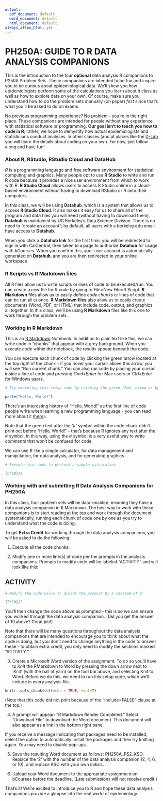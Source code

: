 ---
output:
  pdf_document: default
  word_document: default
  html_document: default
always_allow_html: yes 
---

# PH250A: GUIDE TO R DATA ANALYSIS COMPANIONS 

This is the introduction to the four **optional** data analysis R companions to P250A Problem Sets. These companions are intended to be fun and inspire you to be curious about epidemiological data. We'll show you how epidemiologists perform some of the calculations you learn about it class as well as how to explore data on your own. Of course, make sure you understand how to do the problem sets manually (on paper) _first_ since that's what you'll be asked to do on exams. 

No previous programming experience? No problem - you're in the right place. These companions are intended for people without any experience with statistical software or programming. **Our goal isn't to teach you how to code in R**; rather, we hope to demystify how actual epidemiologists and statisticians conduct analyses. In other classes (and at places like the [D-Lab](http://dlab.berkeley.edu/) you will learn the details about coding on your own. For now, just follow along and have fun!

### About R, RStudio, RStudio Cloud and DataHub 
*R* is a programming language and free software environment for statistical computing and graphics. Many people opt to use **R Studio** to write and run R code because it provides a nice user environment from which to work with R. **R Studio Cloud** allows users to access R Studio online in a cloud-based environment without having to download RStudio or R onto their computers. 

In this class, we will be using **Datahub**, which is a system that allows us to access **R Studio Cloud**. It also makes it easy for us to share all of the program and data files you will need (without having to download them). **Datahub** is maintained by UC Berkeley’s Data Science Division. There is no need to “create an account”; by default, all users with a berkeley.edu email have access to **Datahub**. 

When you click a **Datahub link** for the first time, you will be redirected to sign in with CalCentral, then taken to a page to authorize **Datahub** for usage with bCourses. When you confirm this, your user account is automatically generated on **Datahub**, and you are then redirected to your online workspace. 


### R Scripts vs R Markdown files
All R files allow us to write scripts or lines of code to be executed/run. You can create a new file for R code by going to File>New File>R Script. **R Markdown** files allow us to easily define *code chunks* or lines of code that can be run all at once. **R Markdown files** also allow us to easily create documents (Word, PDF, or HTML) that include code, output, and graphics all together. In this class, we'll be using **R Markdown** files like this one to work through the problem sets. 

### Working in R Markdown

This is an [R Markdown](http://rmarkdown.rstudio.com) Notebook. In addition to plain text like this, we can write code in "chunks" that appear with a grey background. When you execute code within the notebook, the results appear beneath the code. 

You can execute each chunk of code by clicking the green arrow located at the top right of the chunk - if you hover your cursor above this arrow, you will see "Run current chunk." You can also run code by placing your cursor inside a line of code and pressing  *Cmd+Enter* for Mac users or *Ctrl+Enter* for Windows users. 

```{r}

# Try executing this setup code by clicking the green 'Run' arrow or by placing your cursor inside the code chunk and pressing Cmd+Enter (Mac) or Ctrl+Enter (Windows) 

paste("Hello, World!")

```

There's an interesting history of "Hello, World!" as the first line of code people write when learning a new programming language - you can read more about it ([here](https://en.wikipedia.org/wiki/%22Hello,_World!%22_program)).

Note that the green text after the '#' symbol within the code chunk didn't print out before "Hello, World!" - that's because R ignores any text after the # symbol. In this way, using the # symbol is a very useful way to write *comments* that won't be confused for code.

We can use R like a simple calculator, for data management and manipulation, for data analysis, and for generating graphics.

```{r}

# Execute this code to perform a simple calculation

(5*10)/2

```

### Working with and submitting R Data Analysis Companions for PH250A

In this class, four problem sets will be data-enabled, meaning they have a data analysis companion in R Markdown. The best way to work with these companions is to start reading at the top and work through the document systematically, running each chunk of code one by one as you try to understand what the code is doing.

To get **Extra Credit** for working through the data analysis companions, you will be asked to do the following:

1) Execute all the code chunks. 

2) Modify one or more line(s) of code per the prompts in the analysis companions. Prompts to modify code will be labeled "ACTIVITY" and will look like this:

## ACTIVITY

```{r}

# Modify the code below to divide the product by 5 instead of 2:

(5*10)/2

```

You'll then change the code above as prompted - this is so we can ensure you worked through the data analysis companion. (Did you get the answer of 10 above? Great job!)

Note that there will be many questions throughout the data analysis companions that are intended to encourage you to think about what the code is doing, but you don't need to change anything in the code to answer these - to obtain extra credit, you only need to modify the sections marked "ACTIVITY."

3) Create a Microsoft Word version of the assignment. To do so you'll have to *Knit* the RMarkdown to Word by pressing the down arrow next to 'Knit' (with the ball of yarn) on the tool bar above, and selecting Knit to Word. Before we do this, we need to run this setup code, which we'll include in every analysis file.

```{r setup, include=FALSE}
knitr::opts_chunk$set(echo = TRUE, eval=T)
```

(Note that this code did not print because of the “include=FALSE” clause at the top.)

4. A prompt will appear: “R Markdown Render Completed.” Select "Download File" to download the Word document. This document will also appear as a link in the bottom right pane.

If you receive a message indicating that packages need to be installed, select the option to automatically install the packages and then try knitting again. You may need to disable pop-ups.

5. Save the resulting Word document as follows: PH250A_PS2_KSO. Replace the ‘2’ with the number of the data analysis companion (2, 4, 6, or 10), and replace KSO with your own initials. 

6. Upload your Word document to the appropriate assignment on bCourses before the deadline. (Late submissions will not receive credit.)

That's it! We're excited to introduce you to R and hope these data analysis companions provide a glimpse into the real world of epidemiology.
